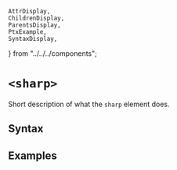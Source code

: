     AttrDisplay,
    ChildrenDisplay,
    ParentsDisplay,
    PtxExample,
    SyntaxDisplay,
} from "../../../components";

# `<sharp>`

Short description of what the `sharp` element does.

## Syntax

<SyntaxDisplay name="sharp" />

## Examples

    